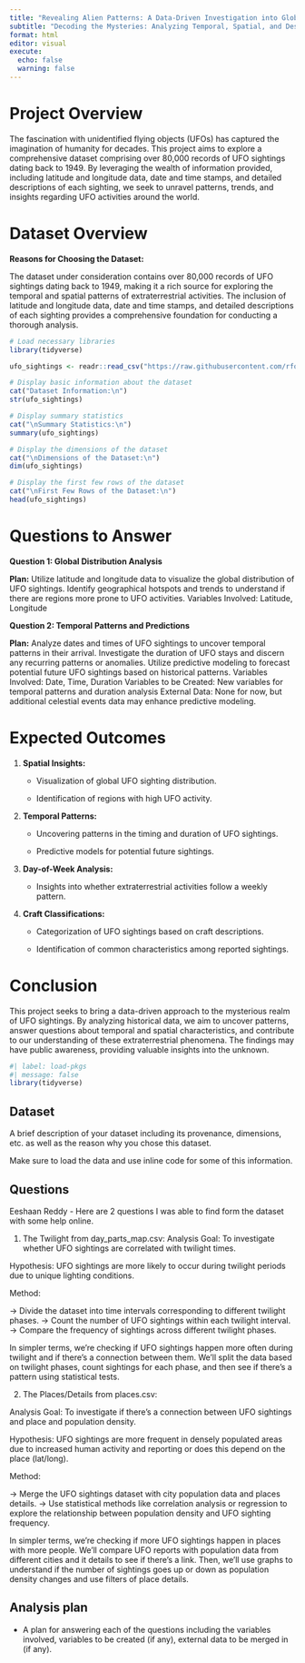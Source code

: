 ```yaml
---
title: "Revealing Alien Patterns: A Data-Driven Investigation into Global UFO Sightings"
subtitle: "Decoding the Mysteries: Analyzing Temporal, Spatial, and Descriptive Patterns in Over 80,000 UFO Sightings"
format: html
editor: visual
execute:
  echo: false
  warning: false
---
```


# Project Overview

The fascination with unidentified flying objects (UFOs) has captured the imagination of humanity for decades. This project aims to explore a comprehensive dataset comprising over 80,000 records of UFO sightings dating back to 1949. By leveraging the wealth of information provided, including latitude and longitude data, date and time stamps, and detailed descriptions of each sighting, we seek to unravel patterns, trends, and insights regarding UFO activities around the world.

# Dataset Overview

**Reasons for Choosing the Dataset:**

The dataset under consideration contains over 80,000 records of UFO sightings dating back to 1949, making it a rich source for exploring the temporal and spatial patterns of extraterrestrial activities. The inclusion of latitude and longitude data, date and time stamps, and detailed descriptions of each sighting provides a comprehensive foundation for conducting a thorough analysis.

```r

# Load necessary libraries
library(tidyverse)

ufo_sightings <- readr::read_csv("https://raw.githubusercontent.com/rfordatascience/tidytuesday/master/data/2019/2019-06-25/ufo_sightings.csv")
```

```r

# Display basic information about the dataset
cat("Dataset Information:\n")
str(ufo_sightings)

# Display summary statistics
cat("\nSummary Statistics:\n")
summary(ufo_sightings)

# Display the dimensions of the dataset
cat("\nDimensions of the Dataset:\n")
dim(ufo_sightings)

# Display the first few rows of the dataset
cat("\nFirst Few Rows of the Dataset:\n")
head(ufo_sightings)
```

# Questions to Answer

**Question 1: Global Distribution Analysis**

**Plan:** Utilize latitude and longitude data to visualize the global distribution of UFO sightings. Identify geographical hotspots and trends to understand if there are regions more prone to UFO activities. Variables Involved: Latitude, Longitude

**Question 2: Temporal Patterns and Predictions**

**Plan:** Analyze dates and times of UFO sightings to uncover temporal patterns in their arrival. Investigate the duration of UFO stays and discern any recurring patterns or anomalies. Utilize predictive modeling to forecast potential future UFO sightings based on historical patterns. Variables Involved: Date, Time, Duration Variables to be Created: New variables for temporal patterns and duration analysis External Data: None for now, but additional celestial events data may enhance predictive modeling.

# Expected Outcomes

1.  **Spatial Insights:**

    -   Visualization of global UFO sighting distribution.

    -   Identification of regions with high UFO activity.

2.  **Temporal Patterns:**

    -   Uncovering patterns in the timing and duration of UFO sightings.

    -   Predictive models for potential future sightings.

3.  **Day-of-Week Analysis:**

    -   Insights into whether extraterrestrial activities follow a weekly pattern.

4.  **Craft Classifications:**

    -   Categorization of UFO sightings based on craft descriptions.

    -   Identification of common characteristics among reported sightings.

# Conclusion

This project seeks to bring a data-driven approach to the mysterious realm of UFO sightings. By analyzing historical data, we aim to uncover patterns, answer questions about temporal and spatial characteristics, and contribute to our understanding of these extraterrestrial phenomena. The findings may have public awareness, providing valuable insights into the unknown.

```r
#| label: load-pkgs
#| message: false
library(tidyverse)
```

## Dataset

A brief description of your dataset including its provenance, dimensions, etc. as well as the reason why you chose this dataset.

Make sure to load the data and use inline code for some of this information.

## Questions

Eeshaan Reddy - Here are 2 questions I was able to find form the dataset with some help online.

1.  The Twilight from day_parts_map.csv: Analysis Goal: To investigate whether UFO sightings are correlated with twilight times.

Hypothesis: UFO sightings are more likely to occur during twilight periods due to unique lighting conditions.

Method:

-\> Divide the dataset into time intervals corresponding to different twilight phases. -\> Count the number of UFO sightings within each twilight interval. -\> Compare the frequency of sightings across different twilight phases.

In simpler terms, we're checking if UFO sightings happen more often during twilight and if there's a connection between them. We'll split the data based on twilight phases, count sightings for each phase, and then see if there's a pattern using statistical tests.

2.  The Places/Details from places.csv:

Analysis Goal: To investigate if there's a connection between UFO sightings and place and population density.

Hypothesis: UFO sightings are more frequent in densely populated areas due to increased human activity and reporting or does this depend on the place (lat/long).

Method:

-\> Merge the UFO sightings dataset with city population data and places details. -\> Use statistical methods like correlation analysis or regression to explore the relationship between population density and UFO sighting frequency.

In simpler terms, we're checking if more UFO sightings happen in places with more people. We'll compare UFO reports with population data from different cities and it details to see if there's a link. Then, we'll use graphs to understand if the number of sightings goes up or down as population density changes and use filters of place details.

## Analysis plan

-   A plan for answering each of the questions including the variables involved, variables to be created (if any), external data to be merged in (if any).

